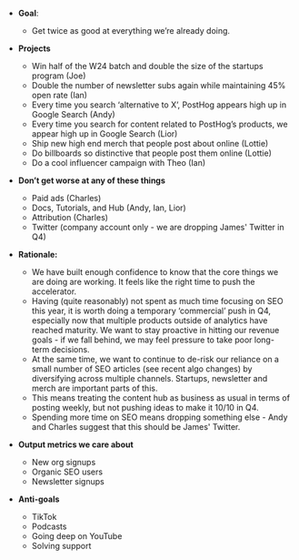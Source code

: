 * **Goal**:
    * Get twice as good at everything we’re already doing.

*  **Projects**
   * Win half of the W24 batch and double the size of the startups program (Joe)
   * Double the number of newsletter subs again while maintaining 45% open rate (Ian)
   * Every time you search ‘alternative to X’, PostHog appears high up in Google Search (Andy)
   * Every time you search for content related to PostHog’s products, we appear high up in Google Search (Lior)
   * Ship new high end merch that people post about online (Lottie)
   * Do billboards so distinctive that people post them online (Lottie)
   * Do a cool influencer campaign with Theo (Ian)
* **Don’t get worse at any of these things**
   * Paid ads (Charles)
   * Docs, Tutorials, and Hub (Andy, Ian, Lior)
   * Attribution (Charles)
   * Twitter (company account only - we are dropping James' Twitter in Q4)

* **Rationale:**
   * We have built enough confidence to know that the core things we are doing are working. It feels like the right time to push the accelerator. 
   * Having (quite reasonably) not spent as much time focusing on SEO this year, it is worth doing a temporary ‘commercial’ push in Q4, especially now that multiple products outside of analytics have reached maturity. We want to stay proactive in hitting our revenue goals - if we fall behind, we may feel pressure to take poor long-term decisions. 
   * At the same time, we want to continue to de-risk our reliance on a small number of SEO articles (see recent algo changes) by diversifying across multiple channels. Startups, newsletter and merch are important parts of this. 
   * This means treating the content hub as business as usual in terms of posting weekly, but not pushing ideas to make it 10/10 in Q4. 
   * Spending more time on SEO means dropping something else - Andy and Charles suggest that this should be James' Twitter. 

* **Output metrics we care about**
    * New org signups
    * Organic SEO users
    * Newsletter signups 

* **Anti-goals** 
    * TikTok
    * Podcasts
    * Going deep on YouTube
    * Solving support
